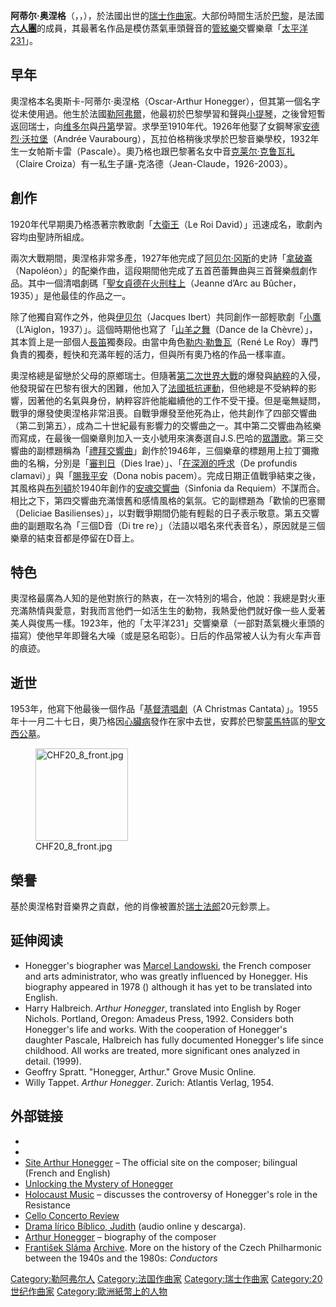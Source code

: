 {{noteTA
|G1=Music
}}
{{Infobox classical
| 中文名 = 奥涅格
| 画像 = File:Arthur Honegger b Meurisse 1928.jpg
| 附注 =
| 原文名 = Arthur Honegger         
| 国别 = {{CHE}} 
| 出生日期 = 1892年3月10日
| 出生地 = {{flagicon|France}} [[法蘭西第三共和國|法國]][[勒阿弗尔|勒阿弗尔]]
| 逝世日期 = 1955年11月27日(63歲)
| 逝世地 = {{flagicon|FRA}} [[法蘭西第四共和國|法國]][[巴黎|巴黎]]
| 所属时期 = 20世纪
| 所属乐派 = 六人团 
| 擅长作品类型 = 管弦乐，歌剧，合唱，室内乐
| 代表作 = 五部交响曲，钢琴协奏曲，大提琴协奏曲，歌剧《安提戈涅》，清唱剧《大卫王》《火刑堆上的贞德》，三首弦乐四重奏
| 师从 = [[维多尔|维多尔]]，[[丹第|丹第]]
| 学生 = [[阿兰·彼得松|阿兰·彼得松]]，[[特维特|特维特]]
| 官方网站 =
}}
'''阿蒂尔·奥涅格'''（{{lang-fr|Arthur Honegger}}，{{IPA-fr|aʁtyʁ ɔnɛɡɛːʁ}}，{{bd|1892年|3月10日|1955年|11月27日}}），於法國出世的[[瑞士|瑞士]][[作曲家|作曲家]]。大部份時間生活於[[巴黎|巴黎]]，是法國'''[[六人團|六人團]]'''的成員，其最著名作品是模仿蒸氣車頭聲音的[[管絃樂|管絃樂]]交響樂章「[[太平洋231|太平洋231]]」。

== 早年 ==
奧涅格本名奧斯卡-阿蒂尔·奥涅格（Oscar-Arthur Honegger），但其第一個名字從未使用過。他生於法國[[勒阿弗爾|勒阿弗爾]]，他最初於巴黎學習和聲與[[小提琴|小提琴]]，之後曾短暫返回瑞士，向[[维多尔|维多尔]]與[[丹第|丹第]]學習。求學至1910年代。1926年他娶了女鋼琴家[[安德烈·沃拉堡|安德烈·沃拉堡]]（Andrée Vaurabourg），瓦拉伯格稍後求學於巴黎音樂學校，1932年生一女帕斯卡雷（Pascale）。奧乃格也跟巴黎著名女中音[[克莱尔·克鲁瓦扎|克莱尔·克鲁瓦扎]]（Claire Croiza）有一私生子讓-克洛德（Jean-Claude，1926-2003）。

== 創作 ==
1920年代早期奧乃格憑著宗教歌劇「[[大衛王|大衛王]]（Le Roi David）」迅速成名，歌劇內容均由聖詩所組成。

兩次大戰期間，奧涅格非常多產，1927年他完成了[[阿贝尔·冈斯|阿贝尔·冈斯]]的史詩「[[拿破崙|拿破崙]]（Napoléon）」的配樂作曲，這段期間他完成了五首芭蕾舞曲與三首聲樂戲劇作品。其中一個清唱劇碼「[[聖女貞德在火刑柱上|聖女貞德在火刑柱上]]（Jeanne d’Arc au Bûcher，1935）」是他最佳的作品之一。

除了他獨自寫作之外，他與[[雅克·伊贝尔|伊贝尔]]（Jacques Ibert）共同創作一部輕歌劇「[[小鷹|小鷹]]（L’Aiglon，1937）」。這個時期他也寫了「[[山羊之舞|山羊之舞]]（Dance de la Chèvre）」，其本質上是一部個人[[長笛|長笛]]獨奏段。由當中角色[[勒内·勒鲁瓦|勒内·勒鲁瓦]]（René Le Roy）專門負責的獨奏，輕快和充滿年輕的活力，但與所有奧乃格的作品一樣率直。

奧涅格總是留戀於父母的原鄉瑞士。但隨著[[第二次世界大戰|第二次世界大戰]]的爆發與[[納粹|納粹]]的入侵，他發現留在巴黎有很大的困難，他加入了[[法國抵抗運動|法國抵抗運動]]，但他總是不受納粹的影響，因著他的名氣與身份，納粹容許他能繼續他的工作不受干擾。但是毫無疑問，戰爭的爆發使奧涅格非常沮喪。自戰爭爆發至他死為止，他共創作了四部交響曲（第二到第五），成為二十世紀最有影響力的交響曲之一。其中第二交響曲為絃樂而寫成，在最後一個樂章則加入一支小號用來演奏選自J.S.巴哈的[[眾讚歌|眾讚歌]]。第三交響曲的副標題稱為「[[禮拜交響曲|禮拜交響曲]]」創作於1946年，三個樂章的標題用上拉丁彌撒曲的名稱，分別是「[[審判日|審判日]]（Dies Irae）」、「[[在深淵的呼求|在深淵的呼求]]（De profundis clamavi）」與「[[賜我平安|賜我平安]]（Dona nobis pacem）。完成日期正值戰爭結束之後，其風格與[[布列頓|布列頓]]於1940年創作的[[安魂交響曲|安魂交響曲]]（Sinfonia da Requiem）不謀而合。相比之下，第四交響曲充滿懷舊和感情風格的氣氛。它的副標題為「歡愉的巴塞爾（Deliciae Basilienses）」，以對戰爭期間仍能有輕鬆的日子表示敬意。第五交響曲的副題取名為「三個D音（Di tre re）」（法語以唱名來代表音名），原因就是三個樂章的結束音都是停留在D音上。

== 特色 ==
奧涅格最廣為人知的是他對旅行的熱衷，在一次特別的場合，他說：我總是對火車充滿熱情與愛意，對我而言他們一如活生生的動物，我熱愛他們就好像一些人愛著美人與俊馬一樣。1923年，他的「太平洋231」交響樂章（一部對蒸氣機火車頭的描寫）使他早年即聲名大噪（或是惡名昭彰）。日后的作品常被人认为有火车声音的痕迹。

== 逝世 ==
1953年，他寫下他最後一個作品「[[基督清唱劇|基督清唱劇]]（A Christmas Cantata）」。1955年十一月二十七日，奧乃格因[[心臟病|心臟病]]發作在家中去世，安葬於巴黎[[蒙馬特|蒙馬特]]區的[[聖文西公墓|聖文西公墓]]。

[[File:CHF20_8_front.jpg|148px]]
== 榮譽 ==
基於奧涅格對音樂界之貢獻，他的肖像被置於[[瑞士法郎|瑞士法郎]]20元鈔票上。

==延伸阅读==
*Honegger's biographer was [[Marcel_Landowski|Marcel Landowski]], the French composer and arts administrator, who was greatly influenced by Honegger. His biography appeared in 1978 ({{ISBN|2-02-000227-2}}) although it has yet to be translated into English.
*Harry Halbreich. ''Arthur Honegger'', translated into English by Roger Nichols. Portland, Oregon: Amadeus Press, 1992. Considers both Honegger's life and works. With the cooperation of Honegger's daughter Pascale, Halbreich has fully documented Honegger's life since childhood. All works are treated, more significant ones analyzed in detail. {{ISBN|1-57467-041-7}} (1999).
*Geoffry Spratt. "Honegger, Arthur." Grove Music Online.
*Willy Tappet. ''Arthur Honegger''. Zurich: Atlantis Verlag, 1954.

==外部链接==
{{Wikiquote}}
{{Commons category|Arthur Honegger}}
* {{Britannica|270828}}
*{{IMSLP|id=Honegger, Arthur|cname=Arthur Honegger}}
* [http://arthur-honegger.com/ Site Arthur Honegger] – The official site on the composer; bilingual (French and English)
* [https://www.nytimes.com/2010/08/29/arts/music/29chant.html Unlocking the Mystery of Honegger]
* [http://holocaustmusic.ort.org/resistance-and-exile/french-resistance/les-six Holocaust Music] – discusses the controversy of Honegger's role in the Resistance
* [https://web.archive.org/web/20080908071248/http://www.julianlloydwebber.com/honegger.asp Cello Concerto Review]
* [http://www.refinandonuestrossentidos.com/archivos-2010-sitemap/oscar-arthur-honegger/ Drama lírico Bíblico, Judith] (audio online y descarga).
* [http://www.brikcius.com/News.uk.026.html#Meet Arthur Honegger] – biography of the composer
* [[František_Sláma_(musician)|František Sláma]] [http://www.frantisekslama.com/en/conductors-and-a-few-more-recollections-besides Archive]. More on the history of the Czech Philharmonic between the 1940s and the 1980s: ''Conductors''

{{六人团}}
{{Authority control}}
{{DEFAULTSORT:Honegger, Arthur}}
[[Category:勒阿弗尔人|Category:勒阿弗尔人]]
[[Category:法国作曲家|Category:法国作曲家]]
[[Category:瑞士作曲家|Category:瑞士作曲家]]
[[Category:20世纪作曲家|Category:20世纪作曲家]]
[[Category:歐洲紙幣上的人物|Category:歐洲紙幣上的人物]]